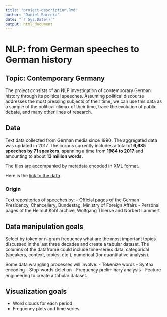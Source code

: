 ```yaml
---
title: "project-description.Rmd"
author: "Daniel Barrera"
date: "`r Sys.Date()`"
output: html_document
---
```

# NLP: from German speeches to German history

## Topic: Contemporary Germany

The project consists of an NLP investigation of contemporary German
history through its political speeches. Assuming political discourse
addresses the most pressing subjects of their time, we can use this data
as a sample of the political climax of their time, trace the evolution
of public debate, and many other lines of research.

## Data

Text data collected from German media since 1990. The aggregated data
was updated in 2017. The corpus currently includes a total of **6,685
speeches by 71 speakers**, spanning a time from **1984 to 2017** and
amounting to about **13 million words.**

The files are accompanied by metadata encoded in XML format.

Here is the [link to the data](https://politische-reden.eu/).

### Origin

Text repositories of speeches by: - Official pages of the German
Presidency, Chancellery, Bundestag, Ministry of Foreign Affairs -
Personal pages of the Helmut Kohl archive, Wolfgang Thierse and Norbert
Lammert

## Data manipulation goals

Select by token or n-gram frequency what are the most important topics
discussed in the last three decades and create a tabular dataset. The
columns of the dataframe could include time-series data, categorical
(speakers, context, topics, etc.), numerical (for quantitative
analysis).

Some data wrangling processes will involve: - Tokenize words - Syntax
encoding - Stop-words deletion - Frequency preliminary analysis -
Feature engineering to create a tabular dataset.

## Visualization goals

-  Word clouds for each period
-  Frequency plots and time series
